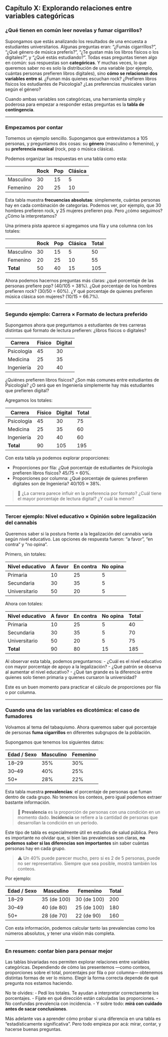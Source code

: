 ## Capítulo X: Explorando relaciones entre variables categóricas

### ¿Qué tienen en común leer novelas y fumar cigarrillos?

Supongamos que estás analizando los resultados de una encuesta a estudiantes universitarios. Algunas preguntas eran: "¿Fumás cigarrillos?", "¿Qué género de música preferís?", "¿Te gustan más los libros físicos o los digitales?", y "¿Qué estás estudiando?". Todas esas preguntas tienen algo en común: sus respuestas son **categóricas**. Y muchas veces, lo que queremos saber no es solo la distribución de una variable (por ejemplo, cuántas personas prefieren libros digitales), sino **cómo se relacionan dos variables entre sí**. ¿Fuman más quienes escuchan rock? ¿Prefieren libros físicos los estudiantes de Psicología? ¿Las preferencias musicales varían según el género?

Cuando ambas variables son categóricas, una herramienta simple y poderosa para empezar a responder estas preguntas es la **tabla de contingencia**.

------------------------------------------------------------------------

### Empezamos por contar

Tomemos un ejemplo sencillo. Supongamos que entrevistamos a 105 personas, y preguntamos dos cosas: su **género** (masculino o femenino), y su **preferencia musical** (rock, pop o música clásica).

Podemos organizar las respuestas en una tabla como esta:

|           | Rock | Pop | Clásica |
|-----------|------|-----|---------|
| Masculino | 30   | 15  | 5       |
| Femenino  | 20   | 25  | 10      |

Esta tabla muestra **frecuencias absolutas**: simplemente, cuántas personas hay en cada combinación de categorías. Podemos ver, por ejemplo, que 30 hombres prefieren rock, y 25 mujeres prefieren pop. Pero ¿cómo seguimos? ¿Cómo la interpretamos?

Una primera pista aparece si agregamos una fila y una columna con los totales:

|           | Rock | Pop | Clásica | Total |
|-----------|------|-----|---------|-------|
| Masculino | 30   | 15  | 5       | 50    |
| Femenino  | 20   | 25  | 10      | 55    |
| **Total** | 50   | 40  | 15      | 105   |

Ahora podemos hacernos preguntas más claras: ¿qué porcentaje de las personas prefiere pop? (40/105 = 38%). ¿Qué porcentaje de los hombres prefieren rock? (30/50 = 60%). ¿Y qué porcentaje de quienes prefieren música clásica son mujeres? (10/15 = 66.7%).

------------------------------------------------------------------------

### Segundo ejemplo: Carrera × Formato de lectura preferido

Supongamos ahora que preguntamos a estudiantes de tres carreras distintas qué formato de lectura prefieren: ¿libros físicos o digitales?

| Carrera    | Físico | Digital |
|------------|--------|---------|
| Psicología | 45     | 30      |
| Medicina   | 25     | 35      |
| Ingeniería | 20     | 40      |

¿Quiénes prefieren libros físicos? ¿Son más comunes entre estudiantes de Psicología? ¿O será que en Ingeniería simplemente hay más estudiantes que prefieren digital?

Agregamos los totales:

| Carrera    | Físico | Digital | Total |
|------------|--------|---------|-------|
| Psicología | 45     | 30      | 75    |
| Medicina   | 25     | 35      | 60    |
| Ingeniería | 20     | 40      | 60    |
| **Total**  | 90     | 105     | 195   |

Con esta tabla ya podemos explorar proporciones:

-   Proporciones por fila: ¿Qué porcentaje de estudiantes de Psicología prefieren libros físicos? 45/75 = 60%.
-   Proporciones por columna: ¿Qué porcentaje de quienes prefieren digitales son de Ingeniería? 40/105 ≈ 38%.

> 🔎 ¿La carrera parece influir en la preferencia por formato? ¿Cuál tiene el mayor porcentaje de lectura digital? ¿Y cuál la menor?

------------------------------------------------------------------------

### Tercer ejemplo: Nivel educativo × Opinión sobre legalización del cannabis

Queremos saber si la postura frente a la legalización del cannabis varía según nivel educativo. Las opciones de respuesta fueron: "a favor", "en contra" y "no opina".

Primero, sin totales:

| Nivel educativo | A favor | En contra | No opina |
|-----------------|---------|-----------|----------|
| Primaria        | 10      | 25        | 5        |
| Secundaria      | 30      | 35        | 5        |
| Universitario   | 50      | 20        | 5        |

Ahora con totales:

| Nivel educativo | A favor | En contra | No opina | Total |
|-----------------|---------|-----------|----------|-------|
| Primaria        | 10      | 25        | 5        | 40    |
| Secundaria      | 30      | 35        | 5        | 70    |
| Universitario   | 50      | 20        | 5        | 75    |
| **Total**       | 90      | 80        | 15       | 185   |

Al observar esta tabla, podemos preguntarnos: - ¿Cuál es el nivel educativo con mayor porcentaje de apoyo a la legalización? - ¿Qué patrón se observa al aumentar el nivel educativo? - ¿Qué tan grande es la diferencia entre quienes solo tienen primaria y quienes cursaron la universidad?

Este es un buen momento para practicar el cálculo de proporciones por fila o por columna.

------------------------------------------------------------------------

### Cuando una de las variables es dicotómica: el caso de fumadores

Volvamos al tema del tabaquismo. Ahora queremos saber qué porcentaje de personas **fuma cigarrillos** en diferentes subgrupos de la población.

Supongamos que tenemos los siguientes datos:

| Edad / Sexo | Masculino | Femenino |
|-------------|-----------|----------|
| 18--29      | 35%       | 30%      |
| 30--49      | 40%       | 25%      |
| 50+         | 28%       | 22%      |

Esta tabla muestra **prevalencias**: el porcentaje de personas que fuman dentro de cada grupo. No tenemos los conteos, pero igual podemos extraer bastante información.

> 🧠 **Prevalencia** es la proporción de personas con una condición en un momento dado. **Incidencia** se refiere a la cantidad de personas que desarrollan la condición en un período.

Este tipo de tabla es especialmente útil en estudios de salud pública. Pero es importante no olvidar que, si bien las prevalencias son claras, **no podemos saber si las diferencias son importantes** sin saber cuántas personas hay en cada grupo.

> ⚠️ Un 40% puede parecer mucho, pero si es 2 de 5 personas, puede no ser representativo. Siempre que sea posible, mostrà también los conteos.

Por ejemplo:

| Edad / Sexo | Masculino   | Femenino    | Total |
|-------------|-------------|-------------|-------|
| 18--29      | 35 (de 100) | 30 (de 100) | 200   |
| 30--49      | 40 (de 80)  | 25 (de 100) | 180   |
| 50+         | 28 (de 70)  | 22 (de 90)  | 160   |

Con esta información, podemos calcular tanto las prevalencias como los números absolutos, y tener una visión más completa.

------------------------------------------------------------------------

### En resumen: contar bien para pensar mejor

Las tablas bivariadas nos permiten explorar relaciones entre variables categóricas. Dependiendo de cómo las presentemos ---como conteos, proporciones sobre el total, porcentajes por fila o por columna--- obtenemos distintas formas de ver lo mismo. Elegir la forma correcta depende de qué pregunta nos estamos haciendo.

No te olvides: - Pedí los totales. Te ayudan a interpretar correctamente los porcentajes. - Fijate en qué dirección están calculadas las proporciones. - No confundas prevalencia con incidencia. - Y sobre todo: **mirá con cuidado antes de sacar conclusiones**.

Más adelante vas a aprender cómo probar si una diferencia en una tabla es "estadísticamente significativa". Pero todo empieza por acá: mirar, contar, y hacerse buenas preguntas.
